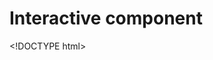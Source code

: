# Interactive component

<!DOCTYPE html>

<html lang="en">
    
    <head>
        <meta charset="utf-8">
        <title></title>
        <script src="https://d3js.org/d3.v6.js"></script>
        <style type ="text/css">
        </style>
    </head>
    
    <body>
    
    <svg width="1000" height="300" id="svg1"></svg>
    <svg width="1000" height="300" id="svg2"></svg>
    
    <script>
    
      var svg1 = d3.select("#svg1")
      var margin = {top: 20, right: 50, bottom: 30, left: 50}
      var width =  svg1.attr("width") - margin.left - margin.right
      var height = svg1.attr("height") - margin.top - margin.bottom
      var g1 = svg1.append("g").attr("transform", `translate(${margin.left}, ${margin.top})`);

      var xScale = d3.scaleBand().domain(d3.range(24)).range([0, width]).paddingInner(0.05);
      var yScale = d3.scaleLinear().domain([0, 4000]).range([height, 0]);
        
      var xAxis = d3.axisBottom(xScale);
      var yAxis = d3.axisLeft(yScale);
      
      g1.append("g").attr("transform", `translate(0, ${height})`).call(xAxis);
      g1.append("g").call(yAxis);
      g1.append("g").call(yAxis);
      
      var readfile = function(d){
        return {
          is_weekend: d.is_weekend,
          hour: d.hour,
          trips: d.total_num_trips/1000 
        }
      };
      
      d3.csv("https://raw.githubusercontent.com/ds-eda-viz/NYC-Bike-Share/main/rendered_data/weekend_weekday_dist.csv", readfile)
        .then(function(data){
          
          var weekday = data.filter(function(d) {return d.is_weekend == "weekday";});
          var bars = g1.selectAll(".bar").data(weekday).enter().append("rect").attr("class", "bar")
          
          bars.attr("x", function(d) {return xScale(d.hour);})
          .attr("y", function(d) {return yScale(d.trips);})
          .attr("width", xScale.bandwidth()*0.95)
          .attr("height", function(d) {return height - yScale(d.trips)})
          .attr("fill", "steelblue")
          .on("mouseover", function(){ d3.select(this).attr("fill", "orange");})
          .on("mouseout", function(){ d3.select(this).attr("fill", "steelblue");});
          
          g1.append("text")
          .attr("x", "10")
          .attr("y", "20")
          .text("Number of Trips during Weekdays");
          g1.append("text")
          .attr("x", "10")
          .attr("y", "40")
          .text("(in thousands)");
          
        });
        
      /////////////
      
      var svg = d3.select("#svg2")
      var margin = {top: 20, right: 50, bottom: 30, left: 50}
      var width =  svg.attr("width") - margin.left - margin.right
      var height = svg.attr("height") - margin.top - margin.bottom
      var g2 = svg.append("g").attr("transform", `translate(${margin.left}, ${margin.top})`);
      
      var xScale = d3.scaleBand().domain(d3.range(24)).range([0, width]);
      var yScale = d3.scaleLinear().domain([0, 4000]).range([height, 0]);
        
      var xAxis = d3.axisBottom(xScale);
      var yAxis = d3.axisLeft(yScale);
      
      g2.append("g").attr("transform", `translate(0, ${height})`).call(xAxis);
      g2.append("g").call(yAxis)
      
      d3.csv("https://raw.githubusercontent.com/ds-eda-viz/NYC-Bike-Share/main/rendered_data/weekend_weekday_dist.csv", readfile)
        .then(function(data){
          var weekend = data.filter(function(d) {return d.is_weekend == "weekend";})
          var bars = g2.selectAll(".bar").data(weekend).enter().append("rect").attr("class", "bar")
          
          bars.attr("x", function(d) {return xScale(d.hour);})
          .attr("y", function(d) {return yScale(d.trips);})
          .attr("width", xScale.bandwidth()*0.95)
          .attr("height", function(d) {return height - yScale(d.trips)})
          .attr("fill", "steelblue")
          .on("mouseover", function(){ d3.select(this).attr("fill", "orange");})
          .on("mouseout", function(){ d3.select(this).attr("fill", "steelblue");});
          
          g2.append("text")
          .attr("x", "10")
          .attr("y", "20")
          .text("Number of Trips during Weekends");
          g2.append("text")
          .attr("x", "10")
          .attr("y", "40")
          .text("(in thousands)");
        });
    
    </script>
    
    </body>

</html>